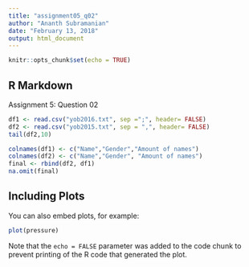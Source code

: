 ---
title: "assignment05_q02"
author: "Ananth Subramanian"
date: "February 13, 2018"
output: html_document
---

```{r setup, include=FALSE}
knitr::opts_chunk$set(echo = TRUE)
```

## R Markdown

Assignment 5: Question 02

```{r question 02}
df1 <- read.csv("yob2016.txt", sep =";", header= FALSE)
df2 <- read.csv("yob2015.txt", sep = ",", header= FALSE)
tail(df2,10)

colnames(df1) <- c("Name","Gender","Amount of names")
colnames(df2) <- c("Name","Gender", "Amount of names")
final <- rbind(df2, df1)
na.omit(final)

```

## Including Plots

You can also embed plots, for example:

```{r pressure, echo=FALSE}
plot(pressure)
```

Note that the `echo = FALSE` parameter was added to the code chunk to prevent printing of the R code that generated the plot.
